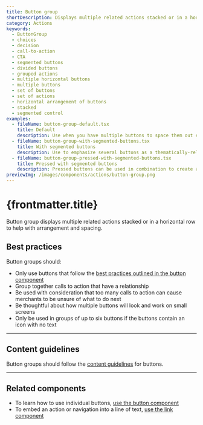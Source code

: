 ```yaml
---
title: Button group
shortDescription: Displays multiple related actions stacked or in a horizontal row for arrangement and spacing.
category: Actions
keywords:
  - ButtonGroup
  - choices
  - decision
  - call-to-action
  - CTA
  - segmented buttons
  - divided buttons
  - grouped actions
  - multiple horizontal buttons
  - multiple buttons
  - set of buttons
  - set of actions
  - horizontal arrangement of buttons
  - stacked
  - segmented control
examples:
  - fileName: button-group-default.tsx
    title: Default
    description: Use when you have multiple buttons to space them out evenly.
  - fileName: button-group-with-segmented-buttons.tsx
    title: With segmented buttons
    description: Use to emphasize several buttons as a thematically-related set among other controls.
  - fileName: button-group-pressed-with-segmented-buttons.tsx
    title: Pressed with segmented buttons
    description: Pressed buttons can be used in combination to create a toggle for other parts of the user interface.
previewImg: /images/components/actions/button-group.png
---
```


# {frontmatter.title}

<Lede>

Button group displays multiple related actions stacked or in a horizontal row to help with arrangement and spacing.

</Lede>

<Examples />

<Props componentName={frontmatter.title} />

## Best practices

Button groups should:

- Only use buttons that follow the
  [best practices outlined in the button component](https://polaris.shopify.com/components/actions/button#best-practices)
- Group together calls to action that have a relationship
- Be used with consideration that too many calls to action can cause merchants to be unsure of what to do next
- Be thoughtful about how multiple buttons will look and work on small screens
- Only be used in groups of up to six buttons if the buttons contain an icon with no text

---

## Content guidelines

Button groups should follow the [content guidelines](https://polaris.shopify.com/components/actions/button#content-guidelines) for buttons.

---

## Related components

- To learn how to use individual buttons, [use the button component](https://polaris.shopify.com/components/actions/button)
- To embed an action or navigation into a line of text, [use the link component](https://polaris.shopify.com/components/link)
